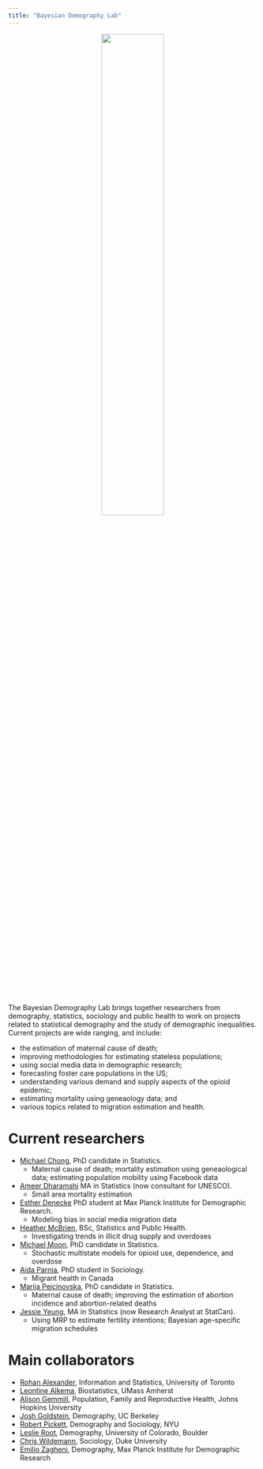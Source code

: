 ```yaml
---
title: "Bayesian Demography Lab"
---
```


<center>![](/img/lab_hex.jpg){width="50%"}</center>

The Bayesian Demography Lab brings together researchers from demography, statistics, sociology and public health to work on projects related to statistical demography and the study of demographic inequalities. Current projects are wide ranging, and include: 

- the estimation of maternal cause of death; 
- improving methodologies for estimating stateless populations;
- using social media data in demographic research; 
- forecasting foster care populations in the US; 
- understanding various demand and supply aspects of the opioid epidemic; 
- estimating mortality using geneaology data; and 
- various topics related to migration estimation and health. 

# Current researchers

- [Michael Chong](https://www.statistics.utoronto.ca/people/directories/graduate-students/michael-chong), PhD candidate in Statistics. 
    + Maternal cause of death; mortality estimation using geneaological data; estimating population mobility using Facebook data
- [Ameer Dharamshi](https://ameerd.github.io/) MA in Statistics (now consultant for UNESCO).
    + Small area mortality estimation
- [Esther Denecke](https://www.demogr.mpg.de/en/about_us_6113/staff_directory_1899/esther_dorothea_denecke_4094) PhD student at Max Planck Institute for Demographic Research.
    + Modeling bias in social media migration data
- [Heather McBrien](http://cmajopen.ca/content/7/4/E665.short?rss=1), BSc, Statistics and Public Health.
    + Investigating trends in illicit drug supply and overdoses
- [Michael Moon](https://www.statistics.utoronto.ca/people/directories/graduate-students/michael-jongho-moon), PhD candidate in Statistics. 
    + Stochastic multistate models for opioid use, dependence, and overdose
- [Aida Parnia](https://scholar.google.com/citations?user=SsX55_MAAAAJ&hl=en), PhD student in Sociology.
    + Migrant health in Canada
- [Marija Pejcinovska](https://www.statistics.utoronto.ca/people/directories/graduate-students/marija-pejcinovska), PhD candidate in Statistics. 
    + Maternal cause of death; improving the estimation of abortion incidence and abortion-related deaths
- [Jessie Yeung](https://www.researchgate.net/profile/Jessie_Yeung2), MA in Statistics (now Research Analyst at StatCan).
    + Using MRP to estimate fertility intentions; Bayesian age-specific migration schedules

# Main collaborators

- [Rohan Alexander](https://rohanalexander.com/), Information and Statistics, University of Toronto
- [Leontine Alkema](https://leontinealkema.github.io/alkema_lab/), Biostatistics, UMass Amherst
- [Alison Gemmill](https://www.alisongemmill.com/), Population, Family and Reproductive Health, Johns Hopkins University
- [Josh Goldstein](https://www.site.demog.berkeley.edu/josh-goldstein), Demography, UC Berkeley
- [Robert Pickett](http://www.robertempickett.com/), Demography and Sociology, NYU
- [Leslie Root](https://leslieroot.net/about/), Demography, University of Colorado, Boulder
- [Chris Wildemann](https://en.wikipedia.org/wiki/Christopher_Wildeman), Sociology, Duke University
- [Emilio Zagheni](https://www.demogr.mpg.de/en/about_us_6113/staff_directory_1899/emilio_zagheni_2243), Demography, Max Planck Institute for Demographic Research

